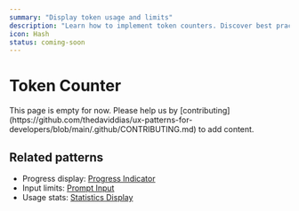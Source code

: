 ```yaml
---
summary: "Display token usage and limits"
description: "Learn how to implement token counters. Discover best practices for usage indicators, limit warnings, and cost estimation."
icon: Hash
status: coming-soon
---
```



# Token Counter

<Callout type="warning">
  This page is empty for now. Please help us by
  [contributing](https://github.com/thedaviddias/ux-patterns-for-developers/blob/main/.github/CONTRIBUTING.md)
  to add content.
</Callout>

## Related patterns

- Progress display: [Progress Indicator](/patterns/user-feedback/progress-indicator)
- Input limits: [Prompt Input](/patterns/ai-intelligence/prompt-input)
- Usage stats: [Statistics Display](/patterns/data-display/statistics)